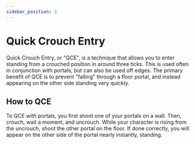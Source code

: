 ```yaml
---
sidebar_position: 3
---
```


# Quick Crouch Entry

Quick Crouch Entry, or "QCE", is a technique that allows you to enter standing from a crouched position in around
three ticks. This is used often in conjunction with portals, but can also be used off edges. The primary benefit
of QCE is to prevent "falling" through a floor portal, and instead appearing on the other side standing very quickly.

## How to QCE

To QCE with portals, you first shoot one of your portals on a wall. Then, crouch, wait a moment, and uncrouch. While your
character is rising from the uncrouch, shoot the other portal on the floor. If done correctly, you will appear on the
other side of the portal nearly instantly, standing.